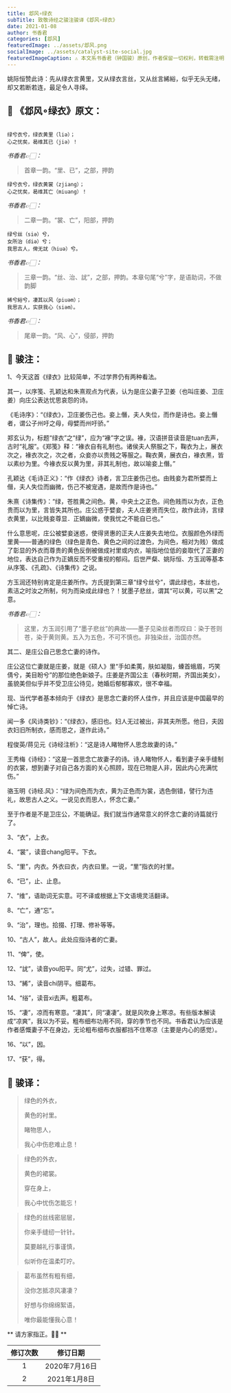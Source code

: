 ```yaml
---
title: 邶风∘绿衣
subTitle: 致敬诗经之骏注骏译《邶风∘绿衣》 
date: 2021-01-08 
author: 书香君
categories: [邶风]
featuredImage: ../assets/邶风.png
socialImage: ../assets/catalyst-site-social.jpg
featuredImageCaption: ⚠️️ 本文系书香君（钟国骏）原创，作者保留一切权利，转载需注明出处。
---
```


姚际恒赞此诗：先从绿衣言黄里，又从绿衣言丝，又从丝言絺綌，似乎无头无绪，却又若断若连，最足令人寻绎。

## 🌼 《邶风∘绿衣》原文：
```

绿兮衣兮，绿衣黄里（liə）；
心之忧矣，曷维其已（jiə）！

```
*书香君👉🏻：* 

> 首章一韵。“里、已”，之部，押韵

```
绿兮衣兮，绿衣黄裳（zjiang）；
心之忧矣，曷维其亡（miuang）！

```
*书香君👉🏻：* 

> 二章一韵。“裳、亡”，阳部，押韵

```
绿兮丝（siə）兮，
女所治（diə）兮；
我思古人，俾无訧（hiuə）兮。

```
*书香君👉🏻：* 

> 三章一韵。“丝、治、訧”，之部，押韵。本章句尾“兮”字，是语助词，不做韵脚

```
絺兮綌兮，凄其以风（piuəm）；
我思古人，实获我心（siəm）。

```
*书香君👉🏻：* 

> 尾章一韵。“风、心”，侵部，押韵

## 🍁️ 骏注：

1、今天这首《绿衣》比较简单，不过学界仍有两种看法。

其一，以序笺、孔颖达和朱熹观点为代表，认为是庄公妻子卫姜（也叫庄姜、卫庄姜）向庄公表达忧思哀怨的诗。

《毛诗序》：“《绿衣》，卫庄姜伤己也。妾上僭，夫人失位，而作是诗也。妾上僭者，谓公子州吁之母，母嬖而州吁骄。”

郑玄认为，标题“绿衣”之“绿”，应为“褖”字之误。褖，汉语拼音读音是tuan去声，古时“礼服”。《郑笺》释：“褖衣自有礼制也。诸侯夫人祭服之下，鞠衣为上，展衣次之，褖衣次之，次之者，众妾亦以贵贱之等服之。鞠衣黄，展衣白，褖衣黑，皆以素纱为里。今褖衣反以黄为里，非其礼制也，故以喻妾上僭。”

孔颖达《毛诗正义》：“作《绿衣》诗者，言卫庄姜伤己也。由贱妾为君所嬖而上僣，夫人失位而幽微，伤己不被宠遇，是故而作是诗也。”

朱熹《诗集传》：“绿，苍胜黄之间色。黄，中央土之正色。间色贱而以为衣，正色贵而以为里，言皆失其所也。庄公惑于嬖妾，夫人庄姜贤而失位，故作此诗，言绿衣黄里，以比贱妾尊显．正嫡幽微，使我忧之不能自已也。”

什么意思呢，庄公被嬖妾迷惑，使得贤惠的正夫人庄姜失去地位。衣服颜色外绿而里黄——普通的绿色（绿色是青色、黄色之间的过渡色，为间色，相对为贱）做成了彰显的外衣而尊贵的黄色反倒被做成衬里或内衣，喻指地位低的妾取代了正妻的地位，表达自己作为正嫡反而不受重视的郁闷。后世严粲、姚际恒、方玉润等基本从序笺、《孔疏》、《诗集传》之说。

方玉润还特别肯定是庄姜所作。方氏提到第三章“绿兮丝兮”，谓此绿也，本丝也，素洁之时汝之所制，何为而染成此绿也？！犹墨子悲丝，谓其“可以黄，可以黑”之意。

*书香君👉🏻：* 

> 这里，方玉润引用了“墨子悲丝”的典故——墨子见染丝者而叹曰：染于苍则苍，染于黄则黄。五入为五色，不可不慎也。非独染丝，治国亦然。

其二、是庄公自己思念亡妻的诗作。

庄公这位亡妻就是庄姜，就是《硕人》里“手如柔荑，肤如凝脂，螓首蛾眉，巧笑倩兮，美目盼兮”的那位绝色新娘子。庄姜是齐国公主（春秋时期，齐国出美女），虽貌美但似乎并不受卫庄公待见，她婚后郁郁寡欢，很不幸福。

现、当代学者基本倾向于《绿衣》是思念亡妻的怀人佳作，并且应该是中国最早的悼亡诗。

闻一多《风诗类钞》：“《绿衣》，感旧也。妇人无过被出，非其夫所愿。他日，夫因衣妇旧所制衣，感而思之，遂作此诗。”

程俊英/蒋见元《诗经注析》：“这是诗人睹物怀人思念故妻的诗。”

王秀梅《诗经》：“这是一首思念亡故妻子的诗。诗人睹物怀人，看到妻子亲手缝制的衣裳，想到妻子对自己各方面的关心照顾，现在已物是人非，因此内心充满忧伤。”

骆玉明《诗经.风》：“绿为间色而为衣，黄为正色而为裳，选色倒错，譬行为违礼，故思古人之义。一说见衣而思人，怀念亡妻。”

至于作者是不是卫庄公，不能确证。我们就当作通常意义的怀念亡妻的诗篇就行了。

3、“衣”，上衣。

4、“裳”，读音chang阳平。下衣。

5、“里”，内衣。外衣曰衣，内衣曰里。一说，“里”指衣的衬里。

6、“已”，止、止息。

7、“维”，语助词无实意。可不译或根据上下文语境灵活翻译。

8、“亡”，通“忘”。

9、“治”，理也。拾掇、打理、修补等等。

10、“古人”，故人。此处应指诗者的亡妻。

11、“俾”，使。

12、“訧”，读音you阳平。同“尤”，过失，过错、罪过。

13、“絺”，读音chi阴平。细葛布。

14、“绤”，读音xi去声。粗葛布。

15、“凄”，凉而有寒意。“凄其”，同“凄凄”。就是风吹身上寒凉。有些版本解读成“凉爽”，我以为不妥。粗布细布功用不同，穿的季节也不同。书香君认为应该是作者感慨妻子不在身边，无论粗布细布衣服都挡不住寒凉（主要是内心的感觉）。

16、“以”，因。

17、“获”，得。

## 🍁️ 骏译：

> 绿色的外衣，
> 
> 黄色的衬里。
> 
> 睹物思人，
> 
> 我心中伤悲难止息！

> 绿色的外衣，
> 
> 黄色的裙裳。
> 
> 穿在身上，
> 
> 我心中忧伤怎能忘！

> 绿色的丝线密层层，
> 
> 你亲手缝纫一针针。
> 
> 莫要越礼行事谨慎，
> 
> 似听你在温柔叮咛。

> 葛布虽然有粗有细，
> 
> 没你怎抵凉风凄凄？
> 
> 好想与你绵绵絮语，
> 
> 唯你最能懂我心意！

** 请方家指正。🙏🏻 **

| 修订次数      | 修订日期 | 
|   :----: |    :----:   | 
| 1    | 2020年7月16日       | 
| 2    | 2021年1月8日       | 
